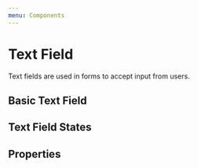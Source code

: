```yaml
---
menu: Components
---
```



# Text Field

<ComponentStatus stage="pre" responsive="no" accessible="no" />

Text fields are used in forms to accept input from users.

## Basic Text Field

<Playground>
  <TextField size="small" placeholder="Small input" />
  <TextField placeholder="Normal input" />
  <TextField size="large" placeholder="Large input" />
</Playground>

## Text Field States

<Playground>
  <TextField disabled placeholder="Disabled input" />
  <TextField error placeholder="Invalid input" />
</Playground>

## Properties

<Props of={TextField} />
